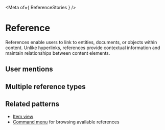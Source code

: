 
<Meta of={ ReferenceStories } />

# Reference

References enable users to link to entities, documents, or objects within content. Unlike hyperlinks, references provide contextual information and maintain relationships between content elements.

## User mentions

<Story of={ReferenceStories.Basic} />

## Multiple reference types

<Story of={ReferenceStories.Reference} />

## Related patterns

- [Item view](../?path=/docs/patterns-item-view--docs)
- [Command menu](../?path=/docs/patterns-command-menu--docs) for browsing available references
